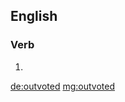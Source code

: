 ==English==

===Verb===
{{head|en|verb form}}

# {{en-past of|outvote}}

[[de:outvoted]]
[[mg:outvoted]]
